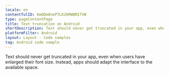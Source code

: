 ```yaml
---
locale: en
contentfulID: 6mQDm8nePTLK20RWBRITVW
type: pageContentPage
title: Text truncation on Android
shortDescription: Text should never get truncated in your app, even when users have enlarged their font size.
platformFilter: Android
layout: Layout - Code samples
tag: Android code sample
---
```


Text should never get truncated in your app, even when users have enlarged their font size. Instead, apps should adapt the interface to the available space.

<CodeSample id="text-truncation" locale="en" platform="android" />

